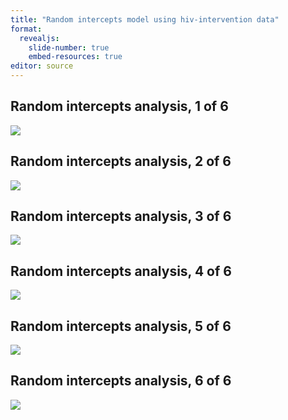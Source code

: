```yaml
---
title: "Random intercepts model using hiv-intervention data"
format: 
  revealjs:
    slide-number: true
    embed-resources: true
editor: source
---
```


## Random intercepts analysis, 1 of 6

![](../images/hiv-intervention-analysis-01.png "")

::: notes

:::

## Random intercepts analysis, 2 of 6

![](../images/hiv-intervention-analysis-02.png "")

::: notes

:::

## Random intercepts analysis, 3 of 6

![](../images/hiv-intervention-analysis-03.png "")

::: notes

:::

## Random intercepts analysis, 4 of 6

![](../images/hiv-intervention-analysis-04.png "")

::: notes

:::

## Random intercepts analysis, 5 of 6

![](../images/hiv-intervention-analysis-05.png "")

::: notes

:::

## Random intercepts analysis, 6 of 6

![](../images/hiv-intervention-analysis-06.png "")

::: notes

:::

